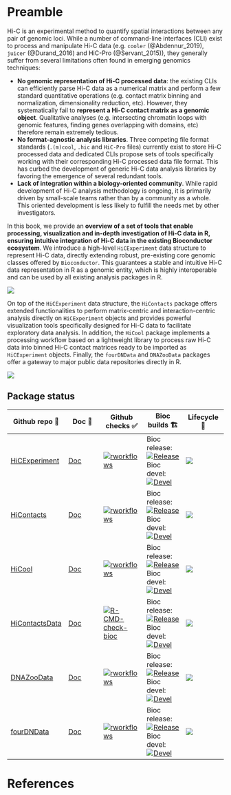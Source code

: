 # Preamble {-}

Hi-C is an experimental method to quantify spatial interactions between any pair of genomic loci. While a number of command-line interfaces (CLI) exist to process and manipulate Hi-C data (e.g. `cooler` (@Abdennur_2019), `juicer` (@Durand_2016) and HiC-Pro (@Servant_2015)), they generally suffer from several limitations often found in emerging genomics techniques: 

- **No genomic representation of Hi-C processed data**: the existing CLIs can efficiently parse Hi-C data as a numerical matrix and perform a few standard quantitative operations (e.g. contact matrix binning and normalization, dimensionality reduction, etc). However, they systematically fail to **represent a Hi-C contact matrix as a genomic object**. Qualitative analyses (e.g. intersecting chromatin loops with genomic features, finding genes overlapping with domains, etc) therefore remain extremely tedious. 
- **No format-agnostic analysis libraries**. Three competing file format standards (`.(m)cool`, `.hic` and `HiC-Pro` files) currently exist to store Hi-C processed data and dedicated CLIs propose sets of tools specifically working with their corresponding Hi-C processed data file format. This has curbed the development of generic Hi-C data analysis libraries by favoring the emergence of several redundant tools. 
- **Lack of integration within a biology-oriented community**. While rapid development of Hi-C analysis methodology is ongoing, it is primarily driven by small-scale teams rather than by a community as a whole. This oriented development is less likely to fulfill the needs met by other investigators.

In this book, we provide an **overview of a set of tools that enable processing, visualization and in-depth investigation of Hi-C data in R, ensuring intuitive integration of Hi-C data in the existing Bioconductor ecosystem**. We introduce a high-level `HiCExperiment` data structure to represent Hi-C data, directly extending robust, pre-existing core genomic classes offered by `Bioconductor`. This guarantees a stable and intuitive Hi-C data representation in R as a genomic entity, which is highly interoperable and can be used by all existing analysis packages in R. 

![](images/20230309114202.png)

On top of the `HiCExperiment` data structure, the `HiContacts` package offers extended functionalities to perform matrix-centric and interaction-centric analysis directly on `HiCExperiment` objects and provides powerful visualization tools specifically designed for Hi-C data to facilitate exploratory data analysis. In addition, the `HiCool` package implements a processing workflow based on a lightweight library to process raw Hi-C data into binned Hi-C contact matrices ready to be imported as `HiCExperiment` objects. Finally, the `fourDNData` and `DNAZooData` packages offer a gateway to major public data repositories directly in R.

![](images/20230421134800.jpg)

::: {.content-hidden when-format="pdf"}

# Package status {-}

|Github repo 💾|Doc 📘|Github checks ✅|Bioc builds 🏗|Lifecycle 🌱|
|--|--|--|--|--|  
|[HiCExperiment](https://github.com/js2264/HiCExperiment)|[Doc](https://js2264.github.io/HiCExperiment)|[![rworkflows](https://github.com/js2264/HiCExperiment/actions/workflows/rworkflows.yml/badge.svg)](https://github.com/js2264/HiCExperiment/actions/workflows/rworkflows.yml)|Bioc release:<br/>[![Release](https://bioconductor.org/shields/build/release/bioc/HiCExperiment.svg)](https://bioconductor.org/checkResults/release/bioc-LATEST/HiCExperiment/) <br/>Bioc devel:<br/>[![Devel](https://bioconductor.org/shields/build/devel/bioc/HiCExperiment.svg)](https://bioconductor.org/checkResults/devel/bioc-LATEST/HiCExperiment/)|[![](https://img.shields.io/badge/lifecycle-maturing-blue.svg)](https://www.tidyverse.org/lifecycle/#maturing)|
|[HiContacts](https://github.com/js2264/HiContacts)|[Doc](https://js2264.github.io/HiContacts)|[![rworkflows](https://github.com/js2264/HiContacts/actions/workflows/rworkflows.yml/badge.svg)](https://github.com/js2264/HiContacts/actions/workflows/rworkflows.yml)|Bioc release:<br/>[![Release](https://bioconductor.org/shields/build/release/bioc/HiContacts.svg)](https://bioconductor.org/checkResults/release/bioc-LATEST/HiContacts/) <br/>Bioc devel:<br/>[![Devel](https://bioconductor.org/shields/build/devel/bioc/HiContacts.svg)](https://bioconductor.org/checkResults/devel/bioc-LATEST/HiContacts/)|[![](https://img.shields.io/badge/lifecycle-maturing-blue.svg)](https://www.tidyverse.org/lifecycle/#maturing)|
|[HiCool](https://github.com/js2264/HiCool)|[Doc](https://js2264.github.io/HiCool)|[![rworkflows](https://github.com/js2264/HiCool/actions/workflows/rworkflows.yml/badge.svg)](https://github.com/js2264/HiCool/actions/workflows/rworkflows.yml)|Bioc release:<br/>[![Release](https://bioconductor.org/shields/build/release/bioc/HiCool.svg)](https://bioconductor.org/checkResults/release/bioc-LATEST/HiCool/) <br/>Bioc devel:<br/>[![Devel](https://bioconductor.org/shields/build/devel/bioc/HiCool.svg)](https://bioconductor.org/checkResults/devel/bioc-LATEST/HiCool/)|[![](https://img.shields.io/badge/lifecycle-maturing-blue.svg)](https://www.tidyverse.org/lifecycle/#maturing)|
|[HiContactsData](https://github.com/js2264/HiContactsData)|[Doc](https://js2264.github.io/HiContactsData)|[![R-CMD-check-bioc](https://github.com/js2264/HiContactsData/actions/workflows/check-bioc.yml/badge.svg)](https://github.com/js2264/HiContactsData/actions/workflows/check-bioc.yml)|Bioc release:<br/>[![Release](https://bioconductor.org/shields/build/release/data-experiment/HiContactsData.svg)](https://bioconductor.org/checkResults/release/data-experiment-LATEST/HiContactsData/) <br/>Bioc devel:<br/>[![Devel](https://bioconductor.org/shields/build/release/data-experiment/HiContactsData.svg)](https://bioconductor.org/checkResults/devel/data-experiment-LATEST/HiContactsData/)|[![](https://img.shields.io/badge/lifecycle-stable-brightgreen.svg)](https://lifecycle.r-lib.org/articles/stages.html#stable)|
|[DNAZooData](https://github.com/js2264/DNAZooData)|[Doc](https://js2264.github.io/DNAZooData)|[![rworkflows](https://github.com/js2264/DNAZooData/actions/workflows/rworkflows.yml/badge.svg)](https://github.com/js2264/DNAZooData/actions/workflows/rworkflows.yml)|Bioc release:<br/>[![Release](https://bioconductor.org/shields/build/release/data-experiment/DNAZooData.svg)](https://bioconductor.org/checkResults/release/data-experiment-LATEST/DNAZooData/) <br/>Bioc devel:<br/>[![Devel](https://bioconductor.org/shields/build/release/data-experiment/DNAZooData.svg)](https://bioconductor.org/checkResults/devel/data-experiment-LATEST/DNAZooData/)|[![](https://img.shields.io/badge/lifecycle-stable-brightgreen.svg)](https://lifecycle.r-lib.org/articles/stages.html#stable)|
|[fourDNData](https://github.com/js2264/fourDNData)|[Doc](https://js2264.github.io/fourDNData)|[![rworkflows](https://github.com/js2264/fourDNData/actions/workflows/rworkflows.yml/badge.svg)](https://github.com/js2264/fourDNData/actions/workflows/rworkflows.yml)|Bioc release:<br/>[![Release](https://bioconductor.org/shields/build/release/data-experiment/fourDNData.svg)](https://bioconductor.org/checkResults/release/data-experiment-LATEST/fourDNData/) <br/>Bioc devel:<br/>[![Devel](https://bioconductor.org/shields/build/release/data-experiment/fourDNData.svg)](https://bioconductor.org/checkResults/devel/data-experiment-LATEST/fourDNData/)|[![](https://img.shields.io/badge/lifecycle-stable-brightgreen.svg)](https://lifecycle.r-lib.org/articles/stages.html#stable)|

:::

# References {-}
